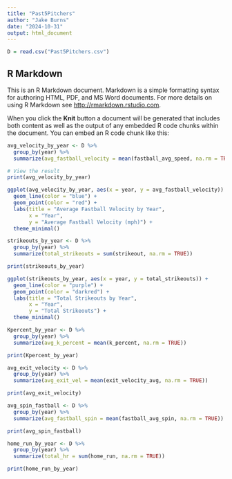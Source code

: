 ```yaml
---
title: "Past5Pitchers"
author: "Jake Burns"
date: "2024-10-31"
output: html_document
---
```


```r
D = read.csv("Past5Pitchers.csv")
```

## R Markdown

This is an R Markdown document. Markdown is a simple formatting syntax for authoring HTML, PDF, and MS Word documents. For more details on using R Markdown see <http://rmarkdown.rstudio.com>.

When you click the **Knit** button a document will be generated that includes both content as well as the output of any embedded R code chunks within the document. You can embed an R code chunk like this:

```r
avg_velocity_by_year <- D %>%
  group_by(year) %>%
  summarize(avg_fastball_velocity = mean(fastball_avg_speed, na.rm = TRUE))

# View the result
print(avg_velocity_by_year)
```

```r
ggplot(avg_velocity_by_year, aes(x = year, y = avg_fastball_velocity)) +
  geom_line(color = "blue") +
  geom_point(color = "red") +
  labs(title = "Average Fastball Velocity by Year",
       x = "Year",
       y = "Average Fastball Velocity (mph)") +
  theme_minimal()
```



```r
strikeouts_by_year <- D %>%
  group_by(year) %>%
  summarize(total_strikeouts = sum(strikeout, na.rm = TRUE))

print(strikeouts_by_year)
```
```r
ggplot(strikeouts_by_year, aes(x = year, y = total_strikeouts)) +
  geom_line(color = "purple") +
  geom_point(color = "darkred") +
  labs(title = "Total Strikeouts by Year",
       x = "Year",
       y = "Total Strikeouts") +
  theme_minimal()
```
```r
Kpercent_by_year <- D %>%
  group_by(year) %>%
  summarize(avg_k_percent = mean(k_percent, na.rm = TRUE))

print(Kpercent_by_year)
```
```r
avg_exit_velocity <- D %>%
  group_by(year) %>%
  summarize(avg_exit_vel = mean(exit_velocity_avg, na.rm = TRUE))

print(avg_exit_velocity)
```
```r
avg_spin_fastball <- D %>%
  group_by(year) %>%
  summarize(avg_fastball_spin = mean(fastball_avg_spin, na.rm = TRUE))

print(avg_spin_fastball)
```
```r
home_run_by_year <- D %>%
  group_by(year) %>%
  summarize(total_hr = sum(home_run, na.rm = TRUE))

print(home_run_by_year)
```

